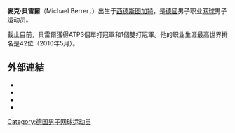 {{noteTA
|T=zh-hans:米夏埃尔·贝雷尔;zh-hk:米夏埃爾·貝雷爾;zh-tw:麥克·貝雷爾;
|1=zh-hans:贝雷尔;zh-hk:貝雷爾;zh-tw:貝雷爾;
}}
{{Expand|time=2015-04-26}}
{{Infobox tennis biography
|name = 麥克·貝雷爾
|image= [[File:Michael_Berrer.jpg|250px]]
|country = {{GER}}
|residence = 德國[[司徒加特|司徒加特]]
|birth_date = {{birth date and age|df=yes|1980|7|1}}
|birth_place = [[西德|西德]][[司徒加特|司徒加特]]
|height = {{convert|1.93|m|ftin|0|abbr=on}}
|weight = {{convert|100|kg|lb st|abbr=on}}
|turnedpro = 1999
|plays = 左手持拍（單手反拍）
|careerprizemoney = [[US$|$]]2,029,467
|singlesrecord = 73-114
|singlestitles = 0<br><small>8 [[ATP挑戰賽|挑戰賽]]
|highestsinglesranking = No. 42 (2010年5月24日)
|currentsinglesranking = No. 154 (2013年6月10日)
|AustralianOpenresult = 2R ([[2008年澳洲網球公開賽男子單打比賽|2008]], [[2009年澳洲網球公開賽男子單打比賽|2009]], [[2010年澳洲網球公開賽男子單打比賽|2010]])
|FrenchOpenresult = 3R ([[2011年法國網球公開賽男子單打比賽|2011]])
|Wimbledonresult = 2R ([[2007年溫布頓網球錦標賽男子單打比賽|2007]])
|USOpenresult = 2R ([[2007年美國網球公開賽男子單打比賽|2007]])
|doublesrecord = 19–24
|doublestitles = 1
|highestdoublesranking = No. 134 (2009年3月2日)
|currentdoublesranking = No. 905 (2013年6月10日)
|updated = 2013年6月16日
}}

'''麥克·貝雷爾'''（Michael Berrer，{{bd|1980年|7月1日|catIdx=Berrer, Michael}}）出生于[[西德|西德]][[斯图加特|斯图加特]]，是[[德國|德國]]男子职业[[网球|网球]]男子运动员。

截止目前，貝雷爾獲得ATP3個單打冠軍和1個雙打冠軍。他的职业生涯最高世界排名是42位（2010年5月）。

== 外部連結 ==
* {{Official|http://michael-berrer.de/}}
* {{ATP|B678}}
* {{ITF Profile|id=10020884}}
* {{DavisCupplayerlink|10020884}}

{{DEFAULTSORT:Berrer, Michael}}
[[Category:德国男子网球运动员|Category:德国男子网球运动员]]